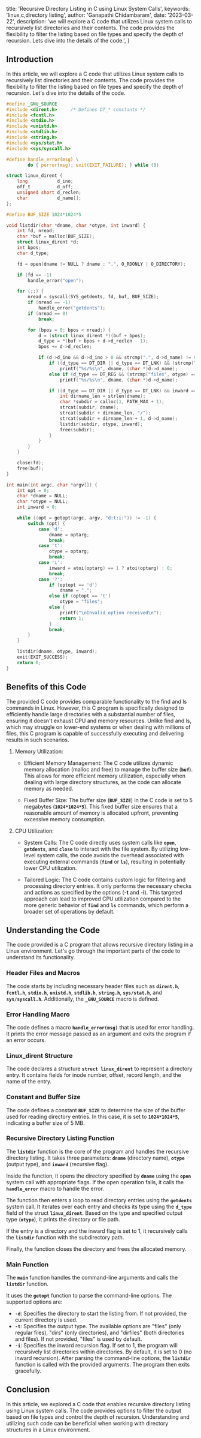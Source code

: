   title: 'Recursive Directory Listing in C using Linux System Calls',
  keywords: 'linux,c,directory listing',
  author: 'Ganapathi Chidambaram',
  date: '2023-03-22',
  description:
    'we will explore a C code that utilizes Linux system calls to recursively list directories and their contents. The code provides the flexibility to filter the listing based on file types and specify the depth of recursion. Lets dive into the details of the code.',
}

## Introduction

In this article, we will explore a C code that utilizes Linux system calls to recursively list directories and their contents. The code provides the flexibility to filter the listing based on file types and specify the depth of recursion. Let's dive into the details of the code.

``` c
#define _GNU_SOURCE
#include <dirent.h>     /* Defines DT_* constants */
#include <fcntl.h>
#include <stdio.h>
#include <unistd.h>
#include <stdlib.h>
#include <string.h>
#include <sys/stat.h>
#include <sys/syscall.h>

#define handle_error(msg) \
        do { perror(msg); exit(EXIT_FAILURE); } while (0)

struct linux_dirent {
    long           d_ino;
    off_t          d_off;
    unsigned short d_reclen;
    char           d_name[];
};

#define BUF_SIZE 1024*1024*5

void listdir(char *dname, char *otype, int inward) {
    int fd, nread;
    char *buf = malloc(BUF_SIZE);
    struct linux_dirent *d;
    int bpos;
    char d_type;

    fd = open(dname != NULL ? dname : ".", O_RDONLY | O_DIRECTORY);

    if (fd == -1)
        handle_error("open");

    for (;;) {
        nread = syscall(SYS_getdents, fd, buf, BUF_SIZE);
        if (nread == -1)
            handle_error("getdents");
        if (nread == 0)
            break;

        for (bpos = 0; bpos < nread;) {
            d = (struct linux_dirent *)(buf + bpos);
            d_type = *(buf + bpos + d->d_reclen - 1);
            bpos += d->d_reclen;

            if (d->d_ino && d->d_ino > 0 && strcmp(".", d->d_name) != 0 && strcmp("..", d->d_name) != 0) {
                if ((d_type == DT_DIR || d_type == DT_LNK) && (strcmp("dirs", otype) == 0 || strcmp("dirfiles", otype) == 0))
                    printf("%s/%s\n", dname, (char *)d->d_name);
                else if (d_type == DT_REG && (strcmp("files", otype) == 0 || strcmp("dirfiles", otype) == 0))
                    printf("%s/%s\n", dname, (char *)d->d_name);

                if ((d_type == DT_DIR || d_type == DT_LNK) && inward == 1) {
                    int dirname_len = strlen(dname);
                    char *subdir = calloc(1, PATH_MAX + 1);
                    strcat(subdir, dname);
                    strcat(subdir + dirname_len, "/");
                    strcat(subdir + dirname_len + 1, d->d_name);
                    listdir(subdir, otype, inward);
                    free(subdir);
                }
            }
        }
    }

    close(fd);
    free(buf);
}

int main(int argc, char *argv[]) {
    int opt = 0;
    char *dname = NULL;
    char *otype = NULL;
    int inward = 0;

    while ((opt = getopt(argc, argv, "d:t:i:")) != -1) {
        switch (opt) {
            case 'd':
                dname = optarg;
                break;
            case 't':
                otype = optarg;
                break;
            case 'i':
                inward = atoi(optarg) == 1 ? atoi(optarg) : 0;
                break;
            case '?':
                if (optopt == 'd')
                    dname = ".";
                else if (optopt == 't')
                    otype = "files";
                else {
                    printf("\nInvalid option received\n");
                    return 1;
                }
                break;
        }
    }

    listdir(dname, otype, inward);
    exit(EXIT_SUCCESS);
    return 0;
}
```

## Benefits of this Code
The provided C code provides comparable functionality to the find and ls commands in Linux. However, this C program is specifically designed to efficiently handle large directories with a substantial number of files, ensuring it doesn't exhaust CPU and memory resources. Unlike find and ls, which may struggle on lower-end systems or when dealing with millions of files, this C program is capable of successfully executing and delivering results in such scenarios.

1. Memory Utilization:

    * Efficient Memory Management: The C code utilizes dynamic memory allocation (malloc and free) to manage the buffer size (**`buf`**). This allows for more efficient memory utilization, especially when dealing with large directory structures, as the code can allocate memory as needed.

    * Fixed Buffer Size: The buffer size (**`BUF_SIZE`**) in the C code is set to 5 megabytes (**`1024*1024*5`**). This fixed buffer size ensures that a reasonable amount of memory is allocated upfront, preventing excessive memory consumption.

2. CPU Utilization:

    * System Calls: The C code directly uses system calls like **`open`**, **`getdents`**, and **`close`** to interact with the file system. By utilizing low-level system calls, the code avoids the overhead associated with executing external commands (**`find`** or **`ls`**), resulting in potentially lower CPU utilization.

    * Tailored Logic: The C code contains custom logic for filtering and processing directory entries. It only performs the necessary checks and actions as specified by the options (**-t** and **-i**). This targeted approach can lead to improved CPU utilization compared to the more generic behavior of **`find`** and **`ls`** commands, which perform a broader set of operations by default.


## Understanding the Code

The code provided is a C program that allows recursive directory listing in a Linux environment. Let's go through the important parts of the code to understand its functionality.

### Header Files and Macros

The code starts by including necessary header files such as **`dirent.h`**, **`fcntl.h`**, **`stdio.h`**, **`unistd.h`**, **`stdlib.h`**, **`string.h`**, **`sys/stat.h`**, and **`sys/syscall.h`**. Additionally, the **`_GNU_SOURCE`** macro is defined.

### Error Handling Macro

The code defines a macro **`handle_error(msg)`** that is used for error handling. It prints the error message passed as an argument and exits the program if an error occurs.

### Linux_dirent Structure

The code declares a structure **`struct linux_dirent`** to represent a directory entry. It contains fields for inode number, offset, record length, and the name of the entry.

### Constant and Buffer Size

The code defines a constant **`BUF_SIZE`** to determine the size of the buffer used for reading directory entries. In this case, it is set to **`1024*1024*5`**, indicating a buffer size of 5 MB.

### Recursive Directory Listing Function

The **`listdir`** function is the core of the program and handles the recursive directory listing. It takes three parameters: **`dname`** (directory name), **`otype`** (output type), and **`inward`** (recursive flag).

Inside the function, it opens the directory specified by **`dname`** using the **`open`** system call with appropriate flags. If the open operation fails, it calls the **`handle_error`** macro to handle the error.

The function then enters a loop to read directory entries using the **`getdents`** system call. It iterates over each entry and checks its type using the **`d_type`** field of the struct **`linux_dirent`**. Based on the type and specified output type (**`otype`**), it prints the directory or file path.

If the entry is a directory and the inward flag is set to 1, it recursively calls the **`listdir`** function with the subdirectory path.

Finally, the function closes the directory and frees the allocated memory.

### Main Function

The **`main`** function handles the command-line arguments and calls the **`listdir`** function.

It uses the **`getopt`** function to parse the command-line options. The supported options are:

- **`-d`**: Specifies the directory to start the listing from. If not provided, the current directory is used.
- **`-t`**: Specifies the output type. The available options are "files" (only regular files), "dirs" (only directories), and "dirfiles" (both directories and files). If not provided, "files" is used by default.
- **`-i`**: Specifies the inward recursion flag. If set to 1, the program will recursively list directories within directories. By default, it is set to 0 (no inward recursion).
After parsing the command-line options, the **`listdir`** function is called with the provided arguments. The program then exits gracefully.

## Conclusion

In this article, we explored a C code that enables recursive directory listing using Linux system calls. The code provides options to filter the output based on file types and control the depth of recursion. Understanding and utilizing such code can be beneficial when working with directory structures in a Linux environment.
